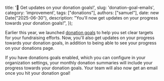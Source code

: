   title: '🔔 Get updates on your donation goals!',
  slug: 'donation-goal-emails',
  category: 'improvement',
  tags: ["donations"],
  authors: ["samuel"], 
  date: new Date("2025-06-30"),
  description: "You'll now get updates on your progress towards your donation goals!",
});

Earlier this year, we launched [donation goals](/posts/donation-goals) to help you set clear targets for your fundraising efforts.
Now, you'll also get updates on your progress towards your donation goals, in addition to being able to see your progress on your donations page.

If you have donations goals enabled, which you can configure in your organization settings, your monthly donation summaries will include your progress towards your donation goals.
Your team will also now get an email once you hit your donation goal!
